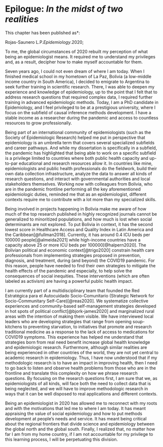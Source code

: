 # Epilogue: _In the midst of two realities_ {#chapter8}

\chaptermark{Epilogue}

\small

\noindent *This chapter has been published as*:

Rojas-Saunero L.P.*Epidemiology*.2020;
<doi>

```{=tex}
\newpage
\normalsize
```

To me, the global circumstances of 2020 rebuilt my perception of what being an epidemiologist means. It required me to understand my privileges and, as a result, decipher how to make myself accountable for them.

Seven years ago, I could not even dream of where I am today.  When I finished medical school in my hometown of La Paz, Bolivia (a low-middle income country in South America), I decided to emigrate to Argentina to seek further training in scientific research. There, I was able to deepen my experience and knowledge of epidemiology, up to the point that I felt that to address research questions that required complex data, I required further training in advanced epidemiologic methods. Today, I am a PhD candidate in Epidemiology, and I feel privileged to be at a prestigious university, where I focus on the subfield of causal inference methods development. I have a stable income as a researcher during the pandemic and access to countless resources to grow professionally.

Being part of an international community of epidemiologists (such as the Society of Epidemiologic Research) helped me put in perspective that epidemiology is an umbrella term that covers several specialized subfields and career pathways. And while my dissertation is specifically in a subfield, the pandemic has highlighted that being able to work on a specific subfield is a privilege limited to countries where both public health capacity and up-to-par educational and research resources allow it. In countries like mine, epidemiologists and public health professionals do the fieldwork, build their own data collection infrastructure, analyze the data to answer all kinds of research questions, and interact with governmental authorities and local stakeholders themselves. Working now with colleagues from Bolivia, who are in the pandemic frontline performing all the key aforementioned epidemiologic duties, reminded me that as an epidemiologist, different contexts require me to contribute with a lot more than my specialized skills. 

Being involved in projects happening in Bolivia make me aware of how much of the top research published in highly recognized journals cannot be generalized to minoritized populations, and how much is lost when social determinants are not explored. To put Bolivia in context, it has the second lowest score in Healthcare Access and Quality Index in Latin America and the Caribbean[@fullman2018]. Currently, it has around 0.4 ICU beds per 100000 people[@almeida2021] while high-income countries have a capacity above 25 or more ICU beds per 100000[@halpern2020]. The Bolivian political and economic context[@trigo2020] constrain health care professionals from implementing strategies proposed in prevention, diagnosis, and treatment, during (and beyond) the COVID19 pandemic. For this reason, people have needed to find their own strategies to mitigate the health effects of the pandemic and especially, to help solve the consequences of social inequities. These interventions (which are often labeled as activism) are having a powerful public health impact. 

I am currently part of a multidisciplinary team that founded the Red Estratégica para el Autocuidado Socio-Comunitario (Strategic Network for Socio-Communitary Self-Care)[@reas2020]. We systematize collective experiences and community-based self-management strategies developed in hot spots of political conflict[@bjork-james2020] and marginalized rural areas with the intention of making them visible.  We have interviewed local leaders who are developing strategies that range from opening soup-kitchens to preventing starvation, to initiatives that promote and research traditional medicine as a response to the lack of access to medications for COVID19 symptoms. This experience has helped me understand that strategies born from real need benefit increase global health knowledge and epidemiologic research. Furthermore, although similar realities are being experienced in other countries of the world, they are not yet central to academic research in epidemiology. Thus, I have now understood that if my methodologic research is to have an impact in improving health, then I need to go back to listen and observe health problems from those who are in the frontline and translate this complexity on how we phrase research questions. By focusing on the research questions first, I am sure that we, as epidemiologists of all kinds, will face both the need to collect data that is being neglected, and we will have to improve methodologic research in ways that it can be well disposed to real applications and different contexts.

Being an epidemiologist in 2020 has allowed me to reconnect with my roots and with the motivations that led me to where I am today. It has meant appraising the value of social epidemiology and how to put methods development at people's needs and service. It has meant being critical about the regional frontiers that divide science and epidemiology between the global north and the global south. Finally, I realized that, no matter how far I am from my home country, if I am not accountable for my privilege to this learning process, I will be perpetuating this division.  


\newpage

\printbibliography[segment=\therefsegment,heading=subbibliography]